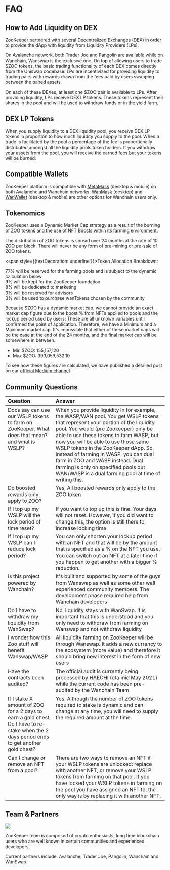 # FAQ

## How to Add Liquidity on DEX

ZooKeeper partnered with several Decentralized Exchanges (DEX) in order to provide the dApp with liquidity from Liquidity Providers (LPs).

On Avalanche network, both Trader Joe and Pangolin are available while on Wanchain, Wanswap is the exclusive one. On top of allowing users to trade $ZOO tokens, the basic trading functionality of each DEX comes directly from the Uniswap codebase: LPs are incentivized for providing liquidity to trading pairs with rewards drawn from the fees paid by users swapping between the paired assets.

On each of these DEXes, at least one $ZOO pair is available to LPs. After providing liquidity, LPs receive DEX LP tokens. These tokens represent their shares in the pool and will be used to withdraw funds or in the yield farm.

## DEX LP Tokens

When you supply liquidity to a DEX liquidity pool, you receive DEX LP tokens in proportion to how much liquidity you supply to the pool. When a trade is facilitated by the pool a percentage of the fee is proportionally distributed amongst all the liquidity pools token holders. If you withdraw your assets from the pool, you will receive the earned fees but your tokens will be burned.

## Compatible Wallets

ZooKeeper platform is compatible with [MetaMask](https://metamask.io/) (desktop & mobile) on both Avalanche and Wanchain networks. [WanMask](https://wanmask.io/) (desktop) and [WanWallet](https://wanchain.org/getstarted) (desktop & mobile) are other options for Wanchain users only.

## Tokenomics

ZooKeeper uses a Dynamic Market Cap strategy as a result of the burning of ZOO tokens and the use of NFT Boosts within its farming environment.

The distribution of ZOO tokens is spread over 24 months at the rate of 10 ZOO per block. There will never be any form of pre-mining or pre-sale of ZOO tokens. 

<span style={{textDecoration:'underline'}}>Token Allocation Breakdown</span>:

<div style={{fontSize:16,marginLeft:30,marginTop:20}}>
<div>77% will be reserved for the farming pools and is subject to the dynamic calculation below</div>
<div>9% will be kept for the ZooKeeper foundation</div>
<div>8% will be dedicated to marketing</div>
<div>3% will be reserved for advisors</div>
<div>3% will be used to purchase wanTokens chosen by the community</div>
</div>

Because $ZOO has a dynamic market cap, we cannot provide an exact market cap figure due to the boost % from NFTs applied to pools and the lockup period used by users; These are all unknown variables until confirmed the point of application.  Therefore, we have a Minimum and a Maximum market cap.  It's impossible that either of these market caps will be the case at the end of the 24 months, and the final market cap will be somewhere in between. 

* Min $ZOO: 155,157,120
* Max $ZOO: 393,059,532.10

To see how these figures are calculated, we have published a detailed post on our [official Medium channel](https://medium.com/zookeeper-blog/dynamic-market-cap-734390926c12)

## Community Questions

<div style={{marginTop:20}}>
    <table>
        <thead>
            <tr>
                <th width="30%" align="left" valign="top">Question</th>
                <th align="left" valign="top">Answer</th>
            </tr>
        </thead>
        <tbody>
            <tr>
                <td align="left" valign="top">Docs say can use our WSLP tokens to farm on ZooKeeper. What does that mean? and what is WSLP?</td>
                <td align="left" valign="top">When you provide liquidity in for example, the WASP/WAN pool.  
                    You get WSLP tokens that represent your portion of the liquidity pool.
                    You would (pre Zookeeper) only be able to use these tokens to farm WASP, but now you will be able to use those same WSLP tokens in the ZooKeeper dApp.  
                    So instead of farming in WASP, you can dual farm in ZOO and WASP instead.  
                    Dual farming is only on specified pools but WAN/WASP is a dual farming pool at time of writing this.
                </td>
            </tr>
            <tr>
                <td align="left" valign="top">Do boosted rewards only apply to ZOO?</td>
                <td align="left" valign="top">Yes, All boosted rewards only apply to the ZOO token</td>
            </tr>
            <tr>
                <td align="left" valign="top">If I top up my WSLP will the lock period of time reset?</td>
                <td align="left" valign="top">If you want to top up this is fine.  Your days will not reset.  However, if you did want to change this, the option is still there to increase locking time</td>
            </tr>
            <tr>
                <td align="left" valign="top">If I top up my WSLP can I reduce lock period?</td>
                <td align="left" valign="top">You can only shorten your lockup period with an NFT and that will be by the amount that is specified as a % on the NFT you use.  You can switch out an NFT at a later time if you happen to get another with a bigger % reduction.</td>
            </tr>
            <tr>
                <td align="left" valign="top">Is this project powered by Wanchain?</td>
                <td align="left" valign="top">It's built and supported by some of the guys from Wanswap as well as some other well experienced community members.  The development phase required help from Wanchain developers</td>
            </tr>
            <tr>
                <td align="left" valign="top">Do I have to withdraw my liquidity from WanSwap?</td>
                <td align="left" valign="top">No, liquidity stays with WanSwap. It is important that this is understood and you only need to withdraw from farming on Wanswap and not withdraw liquidity</td>
            </tr>
            <tr>
                <td align="left" valign="top">I wonder how this Zoo stuff will benefit Wanswap/WASP</td>
                <td align="left" valign="top">All liquidity farming on ZooKeeper will be through Wanswap. It adds a new currency to the ecosystem (more value) and therefore it should bring new interest in the form of new users</td>
            </tr>
            <tr>
                <td align="left" valign="top">Have the contracts been audited?</td>
                <td align="left" valign="top">The official audit is currently being processed by HAECHI (eta mid May 2021) while the current code has been pre-audited by the Wanchain Team</td>
            </tr>
            <tr>
                <td align="left" valign="top">If I stake X amount of ZOO for a 2 days to earn a gold chest, Do I have to re-stake when the 2 days period ends to get another gold chest?</td>
                <td align="left" valign="top">Yes.  Although the number of ZOO tokens required to stake is dynamic and can change at any time, you will need to supply the required amount at the time.</td>
            </tr>
            <tr>
                <td align="left" valign="top">Can I change or remove an NFT from a pool?</td>
                <td align="left" valign="top">There are two ways to remove an NFT if your WSLP tokens are unlocked: replace with another NFT, or remove your WSLP tokens from farming on that pool. If you have locked your WSLP tokens in farming on the pool you have assigned an NFT to, the only way is by replacing it with another NFT.</td>
            </tr>
        </tbody>
    </table>
</div>

## Team & Partners

![](/teampartners.jpg)

ZooKeeper team is comprised of crypto enthusiasts, long time blockchain users who are well known in certain communities and experienced developers.

Current partners include: Avalanche, Trader Joe, Pangolin, Wanchain and WanSwap.
